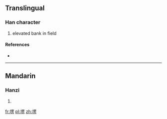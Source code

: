 ==Translingual==

===Han character===
{{Han char|rn=32|rad=土|as=09|sn=12|four=|canj=土田中尸 (GWLS)}}

# elevated bank in field

====References====
* {{Han ref|kx=0234.271|hdz=10464.020|uh=5844|ud=22596}}

----

==Mandarin==

===Hanzi===
{{cmn-hanzi|pin=[[léng]] ([[leng2]])|wg=leng<sup>2</sup>}}

# {{defn|Mandarin|sort=土09}}

[[fr:塄]]
[[pl:塄]]
[[zh:塄]]